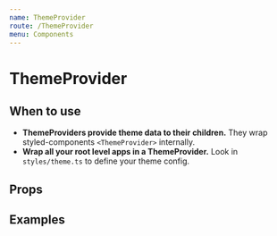 ```yaml
---
name: ThemeProvider
route: /ThemeProvider
menu: Components
---
```



# ThemeProvider

## When to use

- **ThemeProviders provide theme data to their children.** They wrap styled-components `<ThemeProvider>` internally.
- **Wrap all your root level apps in a ThemeProvider.** Look in `styles/theme.ts` to define your theme config.

## Props

<Props of={ThemeProvider} />

## Examples

<Playground>
    <ThemeProvider>
    </ThemeProvider>
</Playground>
